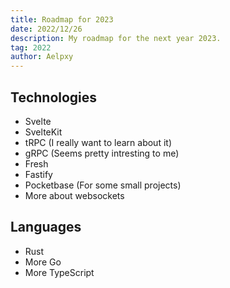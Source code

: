 ```yaml
---
title: Roadmap for 2023
date: 2022/12/26
description: My roadmap for the next year 2023.
tag: 2022
author: Aelpxy
---
```


## Technologies
- Svelte
- SvelteKit
- tRPC (I really want to learn about it)
- gRPC (Seems pretty intresting to me)
- Fresh
- Fastify
- Pocketbase (For some small projects)
- More about websockets

## Languages
- Rust
- More Go
- More TypeScript
